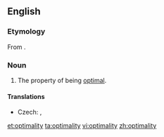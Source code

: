 ==English==

===Etymology===
From {{suffix|optimal|ity|lang=en}}.

===Noun===
{{en-noun|-}}

# The property of being [[optimal]].

====Translations====
{{trans-top|property of being optimal}}
* Czech: {{t-|cs|optimálnost|f}},  {{t-|cs|optimalita|f}}
{{trans-mid}}
{{trans-bottom}}

[[et:optimality]]
[[ta:optimality]]
[[vi:optimality]]
[[zh:optimality]]